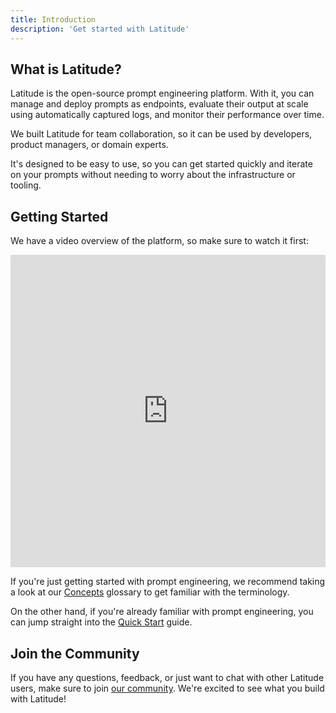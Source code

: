 ```yaml
---
title: Introduction
description: 'Get started with Latitude'
---
```


## What is Latitude?

Latitude is the open-source prompt engineering platform. With it, you can manage and deploy prompts as endpoints, evaluate their output at scale using automatically captured logs, and monitor their performance over time.

We built Latitude for team collaboration, so it can be used by developers, product managers, or domain experts.

It's designed to be easy to use, so you can get started quickly and iterate on your prompts without needing to worry about the infrastructure or tooling.

## Getting Started

We have a video overview of the platform, so make sure to watch it first:

<iframe width="100%" height="500px" src="https://www.youtube.com/embed/G-0Kq9Dt-8c?si=nk-uC236BOe1Vx0a" title="YouTube video player" frameborder="0" allow="accelerometer; autoplay; clipboard-write; encrypted-media; gyroscope; picture-in-picture; web-share" referrerpolicy="strict-origin-when-cross-origin" allowfullscreen></iframe>

If you're just getting started with prompt engineering, we recommend taking a look at our [Concepts](/guides/getting-started/concepts) glossary to get familiar with the terminology.

On the other hand, if you're already familiar with prompt engineering, you can jump straight into the [Quick Start](/guides/getting-started/quick-start) guide.

## Join the Community

If you have any questions, feedback, or just want to chat with other Latitude users, make sure to join [our community](https://join.slack.com/t/trylatitude/shared_invite/zt-2vlnnz3xi-mO1DArzBX0lTJJBATVhR7w). We're excited to see what you build with Latitude!
